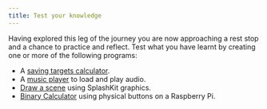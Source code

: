 ```yaml
---
title: Test your knowledge
---
```


Having explored this leg of the journey you are now approaching a rest stop and a chance to practice and reflect. Test what you have learnt by creating one or more of the following programs:

- A [saving targets calculator](/book/part-1-instructions/1-sequence-and-data/3-explore/03-1-calculator).
- A [music player](/book/part-1-instructions/1-sequence-and-data/3-explore/03-2-media-player) to load and play audio.
- [Draw a scene](/book/part-1-instructions/1-sequence-and-data/3-explore/03-3-drawing) using SplashKit graphics.
- [Binary Calculator](/book/part-1-instructions/1-sequence-and-data/3-explore/04-4-binary-calculator/) using physical buttons on a Raspberry Pi.
